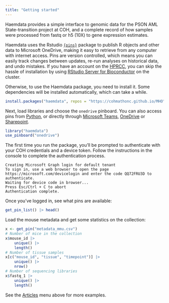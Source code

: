 ```yaml
---
title: "Getting started"
---
```


Haemdata provides a simple interface to genomic data for the PSON AML State-transition project at COH, and a complete record of how samples were processed from fastq or h5 (10X) to gene expression estimates.

Haemdata uses the Rstudio [`{pins}`](https://pins.rstudio.com/) package to publish R objects and other data to Microsoft OneDrive, making it easy to retrieve from any computer with internet access. Pins are version controlled, which means you can easily track changes between updates, re-run analyses on historical data, and undo mistakes.
If you have an account on the [HPRCC](http://hprcc.coh.org/), you can skip the hassle of installation by using [RStudio Server for Bioconductor](http://hprcc.coh.org/user-guide/rbioc/) on the cluster. 

Otherwise, to use the Haemdata package, you need to install it. Some dependencies will be installed automatically, which can take a while.
```r
install.packages("haemdata", repos = "https://cohmathonc.github.io/MHO")
```

Next, load libraries and choose the `onedrive` pinboard. You can also access pins from [Python](https://www.rstudio.com/blog/pins-for-python/), or directly through [Microsoft Teams](https://cityofhope.sharepoint.com/:f:/r/sites/PSONAMLState-Transition/Shared%20Documents/haemdata?csf=1&web=1&e=VE7cQ2), [OneDrive](https://cityofhope.sharepoint.com/:f:/r/sites/PSONAMLState-Transition/Shared%20Documents/haemdata?csf=1&web=1&e=xjS3YH) or [Sharepoint](https://cityofhope.sharepoint.com/:f:/r/sites/PSONAMLState-Transition/Shared%20Documents/haemdata?csf=1&web=1&e=NR0BHT). 
```r
library("haemdata")
use_pinboard("onedrive")
```

The first time you run the package, you'll be prompted to authenticate with your COH credentials and a device token. Follow the instructions in the console to complete the authentication process. 

```code
Creating Microsoft Graph login for default tenant
To sign in, use a web browser to open the page https://microsoft.com/devicelogin and enter the code QQ72FRU3D to authenticate.
Waiting for device code in browser...
Press Esc/Ctrl + C to abort
Authentication complete.
```

Once you've logged in, see what pins are available:
```r
get_pin_list() |> head()
```

Load the mouse metadata and get some statistics on the collection:
```r
x <- get_pin("metadata_mmu.csv")
# Number of mice in the collection
x$mouse_id |>
    unique() |>
    length()
# Number of tissue samples
x[c("mouse_id", "tissue", "timepoint")] |>
    unique() |>
    nrow()
# Number of sequencing libraries
x$fastq_1 |>
    unique() |>
    length()
```

See the [Articles](https://cohmathonc.github.io/haemdata/articles/) menu above for more examples.
